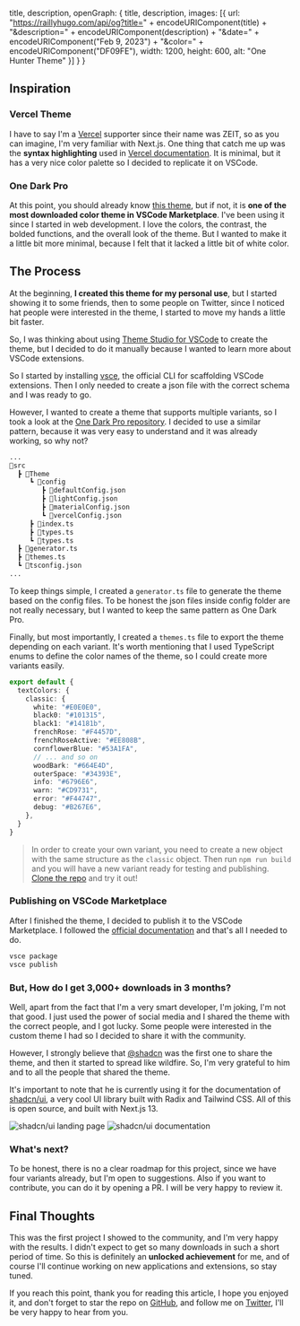 
  title,
  description,
  openGraph: {
    title,
    description,
    images: [{
      url: "https://raillyhugo.com/api/og?title=" + encodeURIComponent(title) + "&description=" + encodeURIComponent(description) + "&date=" + encodeURIComponent("Feb 9, 2023") + "&color=" + encodeURIComponent("DF09FE"),
      width: 1200,
      height: 600,
      alt: "One Hunter Theme"
    }]
  }
}

## Inspiration

### Vercel Theme

I have to say I'm a [Vercel](https://www.vercel.com) supporter since their name was ZEIT, so as you can imagine, I'm very familiar with Next.js.
One thing that catch me up was the **syntax highlighting** used in [Vercel documentation](https://vercel.com/docs). It is minimal, but it has a very nice color palette so I decided to replicate it on VSCode.

### One Dark Pro

At this point, you should already know [this theme](https://marketplace.visualstudio.com/items?itemName=zhuangtongfa.Material-theme), but if not, it is **one of the most downloaded color theme in VSCode Marketplace**.
I've been using it since I started in web development.
I love the colors, the contrast, the bolded functions, and the overall look of the theme.
But I wanted to make it a little bit more minimal, because I felt that it lacked a little bit of white color.

## The Process

At the beginning, **I created this theme for my personal use**, but I started showing it to some friends, then to some people on Twitter, since I noticed hat people were interested in the theme, I started to move my hands a little bit faster.

So, I was thinking about using [Theme Studio for VSCode](https://themes.vscode.one/) to create the theme, but I decided to do it manually because I wanted to learn more about VSCode extensions.

So I started by installing [vsce](https://code.visualstudio.com/api/working-with-extensions/publishing-extension), the official CLI for scaffolding VSCode extensions.
Then I only needed to create a json file with the correct schema and I was ready to go. 

However, I wanted to create a theme that supports multiple variants, so I took a look at the [One Dark Pro repository](https://github.com/Binaryify/OneDark-Pro).
I decided to use a similar pattern, because it was very easy to understand and it was already working, so why not?

```bash showLineNumbers title="Working Directory"
...
📂src
  ┣ 📂Theme
     ┗ 📂config
        ┣ 📄defaultConfig.json
        ┣ 📄lightConfig.json
        ┣ 📄materialConfig.json
        ┗ 📄vercelConfig.json
     ┣ 📄index.ts
     ┣ 📄types.ts
     ┗ 📄types.ts
  ┣ 📄generator.ts
  ┣ 📄themes.ts
  ┗ 📄tsconfig.json
...
```

To keep things simple, I created a `generator.ts` file to generate the theme based on the config files.
To be honest the json files inside config folder are not really necessary, but I wanted to keep the same pattern as One Dark Pro.

Finally, but most importantly, I created a `themes.ts` file to export the theme depending on each variant.
It's worth mentioning that I used TypeScript enums to define the color names of the theme, so I could create more variants easily.

```typescript title="src/themes.ts"
export default {
  textColors: {
    classic: {
      white: "#E0E0E0",
      black0: "#101315",
      black1: "#14181b",
      frenchRose: "#F4457D",
      frenchRoseActive: "#EE808B",
      cornflowerBlue: "#53A1FA",
      // ... and so on
      woodBark: "#664E4D",
      outerSpace: "#34393E",
      info: "#6796E6",
      warn: "#CD9731",
      error: "#F44747",
      debug: "#B267E6",
    },
  }
}
```

> In order to create your own variant, you need to create a new object with the same structure as the `classic` object.
> Then run `npm run build` and you will have a new variant ready for testing and publishing.
> [Clone the repo]() and try it out!
 
### Publishing on VSCode Marketplace

After I finished the theme, I decided to publish it to the VSCode Marketplace.
I followed the [official documentation](https://code.visualstudio.com/api/working-with-extensions/publishing-extension) and that's all I needed to do.

```bash title="Terminal"
vsce package
vsce publish
```

### But, How do I get 3,000+ downloads in 3 months?

Well, apart from the fact that I'm a very smart developer, I'm joking, I'm not that good.
I just used the power of social media and I shared the theme with the correct people, and I got lucky.
Some people were interested in the custom theme I had so I decided to share it with the community.

However, I strongly believe that [@shadcn](https://twitter.com/shadcn) was the first one to share the theme, and then it started to spread like wildfire.
So, I'm very grateful to him and to all the people that shared the theme.

It's important to note that he is currently using it for the documentation of [shadcn/ui](https://ui.shadcn.com/docs/installation), a very cool
UI library built with Radix and Tailwind CSS. All of this is open source, and built with Next.js 13.


<Image src="/images/shadcnui.png" width={2233} height={1112} alt="shadcn/ui landing page" />

<Image src="/images/shadcnuidocs.png" width={2233} height={1112} alt="shadcn/ui documentation" />

### What's next?

To be honest, there is no a clear roadmap for this project, since we have four variants already, but I'm open to suggestions.
Also if you want to contribute, you can do it by opening a PR. I will be very happy to review it.


## Final Thoughts

This was the first project I showed to the community, and I'm very happy with the results. I didn't expect to get so many downloads in such a short period of time.
So this is definitely an **unlocked achievement** for me, and of course I'll continue working on new applications and extensions, so stay tuned.

If you reach this point, thank you for reading this article, I hope you enjoyed it, and don't forget to star the repo on
 [GitHub](https://github.com/Railly/one-hunter-vscode), and follow me on [Twitter](https://twitter.com/raillyhugo), I'll be very happy to hear from you.
